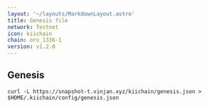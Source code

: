 ```yaml
---
layout: '~/layouts/MarkdownLayout.astro'
title: Genesis file
network: Testnet
icon: kiichain
chain: oro_1336-1
version: v1.2.0
---
```

## Genesis 

```
curl -L https://snapshot-t.vinjan.xyz/kiichain/genesis.json > $HOME/.kiichain/config/genesis.json
```



